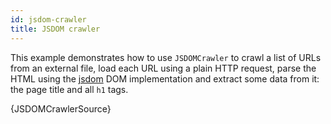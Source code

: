 ```yaml
---
id: jsdom-crawler
title: JSDOM crawler
---
```



This example demonstrates how to use <ApiLink to="jsdom-crawler/class/JSDOMCrawler">`JSDOMCrawler`</ApiLink> to crawl a list of URLs from an external file, load each URL using a plain HTTP request, parse the HTML using the [jsdom](https://www.npmjs.com/package/jsdom) DOM implementation and extract some data from it: the page title and all `h1` tags.

<CodeBlock className="language-js">
	{JSDOMCrawlerSource}
</CodeBlock>
